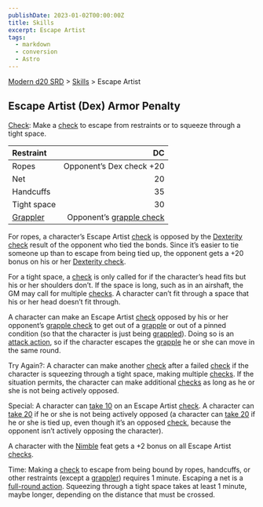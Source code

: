 ```yaml
---
publishDate: 2023-01-02T00:00:00Z
title: Skills
excerpt: Escape Artist
tags:
  - markdown
  - conversion
  - Astro
---
```


[Modern d20 SRD](/#modernD20) > [Skills](modern-d20-srd-skills-index) > Escape Artist

## Escape Artist (Dex) Armor Penalty

[Check](modern-d20-srd-skills-skill-basics-php#skill-check-index): Make a [check](modern-d20-srd-skills-skill-basics-php#skill-check-index) to escape from restraints or to squeeze through a tight space.

| Restraint                                 |                                                       DC |
| :---------------------------------------- | -------------------------------------------------------: |
| Ropes                                     |                                  Opponent’s Dex check +20 |
| Net                                       |                                                       20 |
| Handcuffs                                 |                                                       35 |
| Tight space                               |                                                       30 |
| [Grappler](modern-d20-srd-combat-grapple) | Opponent’s [grapple check](modern-d20-srd-combat-grapple) |

For ropes, a character’s Escape Artist [check](modern-d20-srd-skills-skill-basics-php#skill-check-index) is opposed by the [Dexterity check](modern-d20-srd-skills-skill-basics) result of the opponent who tied the bonds. Since it’s easier to tie someone up than to escape from being tied up, the opponent gets a +20 bonus on his or her [Dexterity check](modern-d20-srd-skills-skill-basics).

For a tight space, a [check](modern-d20-srd-skills-skill-basics-php#skill-check-index) is only called for if the character’s head fits but his or her shoulders don’t. If the space is long, such as in an airshaft, the GM may call for multiple [checks](modern-d20-srd-skills-skill-basics-php#skill-check-index). A character can’t fit through a space that his or her head doesn’t fit through.

A character can make an Escape Artist [check](modern-d20-srd-skills-skill-basics-php#skill-check-index) opposed by his or her opponent’s [grapple check](modern-d20-srd-combat-grapple) to get out of a [grapple](modern-d20-srd-combat-grapple) or out of a pinned condition (so that the character is just being [grappled](modern-d20-srd-combat-grapple)). Doing so is an [attack action](modern-d20-srd-combat-attack-actions), so if the character escapes the [grapple](modern-d20-srd-combat-grapple) he or she can move in the same round.

Try Again?: A character can make another [check](modern-d20-srd-skills-skill-basics-php#skill-check-index) after a failed [check](modern-d20-srd-skills-skill-basics-php#skill-check-index) if the character is squeezing through a tight space, making multiple [checks](modern-d20-srd-skills-skill-basics-php#skill-check-index). If the situation permits, the character can make additional [checks](modern-d20-srd-skills-skill-basics-php#skill-check-index) as long as he or she is not being actively opposed.

Special: A character can [take 10](modern-d20-srd-skills-skill-basics-php#take10-index) on an Escape Artist [check](modern-d20-srd-skills-skill-basics-php#skill-check-index). A character can [take 20](modern-d20-srd-skills-skill-basics-php#take20-index) if he or she is not being actively opposed (a character can [take 20](modern-d20-srd-skills-skill-basics-php#take20-index) if he or she is tied up, even though it’s an opposed [check](modern-d20-srd-skills-skill-basics-php#skill-check-index), because the opponent isn’t actively opposing the character).

A character with the [Nimble](modern-d20-srd-feats-nimble) feat gets a +2 bonus on all Escape Artist [checks](modern-d20-srd-skills-skill-basics-php#skill-check-index).

Time: Making a [check](modern-d20-srd-skills-skill-basics-php#skill-check-index) to escape from being bound by ropes, handcuffs, or other restraints (except a [grappler](modern-d20-srd-combat-grapple)) requires 1 minute. Escaping a net is a [full-round action](modern-d20-srd-combat-full-round-actions). Squeezing through a tight space takes at least 1 minute, maybe longer, depending on the distance that must be crossed.
